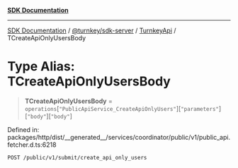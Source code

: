[**SDK Documentation**](../../../../../README.mdx)

***

[SDK Documentation](../../../../../packages.mdx) / [@turnkey/sdk-server](../../../README.mdx) / [TurnkeyApi](../README.mdx) / TCreateApiOnlyUsersBody

# Type Alias: TCreateApiOnlyUsersBody

> **TCreateApiOnlyUsersBody** = `operations`\[`"PublicApiService_CreateApiOnlyUsers"`\]\[`"parameters"`\]\[`"body"`\]\[`"body"`\]

Defined in: packages/http/dist/\_\_generated\_\_/services/coordinator/public/v1/public\_api.fetcher.d.ts:6218

`POST /public/v1/submit/create_api_only_users`
